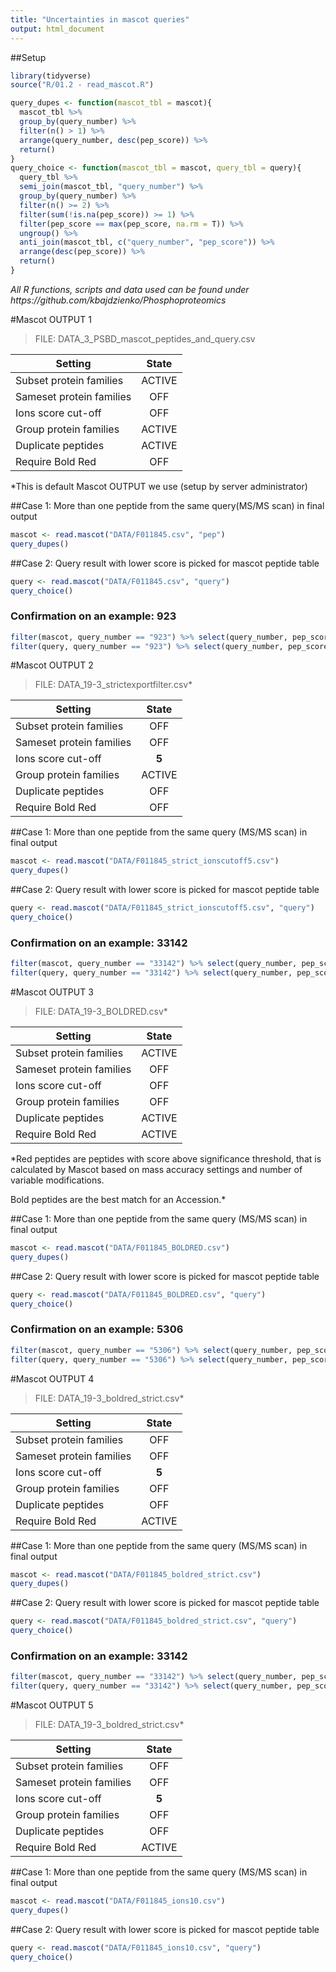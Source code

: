 ```yaml
---
title: "Uncertainties in mascot queries"
output: html_document
---
```


##Setup

```r
library(tidyverse)
source("R/01.2 - read_mascot.R")

query_dupes <- function(mascot_tbl = mascot){
  mascot_tbl %>%
  group_by(query_number) %>%
  filter(n() > 1) %>%
  arrange(query_number, desc(pep_score)) %>%
  return()
}
query_choice <- function(mascot_tbl = mascot, query_tbl = query){
  query_tbl %>%
  semi_join(mascot_tbl, "query_number") %>%
  group_by(query_number) %>%
  filter(n() >= 2) %>%
  filter(sum(!is.na(pep_score)) >= 1) %>%
  filter(pep_score == max(pep_score, na.rm = T)) %>%
  ungroup() %>%
  anti_join(mascot_tbl, c("query_number", "pep_score")) %>%
  arrange(desc(pep_score)) %>%
  return()
}
```

*All R functions, scripts and data used can be found under*
*https://github.com/kbajdzienko/Phosphoproteomics*


#Mascot OUTPUT 1

> FILE: DATA\EXP19_3_PSBD_mascot_peptides_and_query.csv

| Setting                  | State  |
|--------------------------|:------:|
|Subset protein families   | ACTIVE |
|Sameset protein families  | OFF    |
|Ions score cut-off        | OFF    |
|Group protein families    | ACTIVE |
|Duplicate peptides        | ACTIVE |
|Require Bold Red          | OFF    |

*This is default Mascot OUTPUT we use (setup by server administrator)

##Case 1: More than one peptide from the same query(MS/MS scan) in final output
```r
mascot <- read.mascot("DATA/F011845.csv", "pep")
query_dupes()
```


##Case 2: Query result with lower score is picked for mascot peptide table
```r
query <- read.mascot("DATA/F011845.csv", "query")
query_choice()
```
### Confirmation on an example: 923
```r
filter(mascot, query_number == "923") %>% select(query_number, pep_score, everything())
filter(query, query_number == "923") %>% select(query_number, pep_score, everything())
```

#Mascot OUTPUT 2

> FILE: DATA\F011845_19-3_strictexportfilter.csv*

| Setting                  | State  |
|--------------------------|:------:|
|Subset protein families   | OFF    |
|Sameset protein families  | OFF    |
|Ions score cut-off        | **5**  |
|Group protein families    | ACTIVE |
|Duplicate peptides        | OFF    |
|Require Bold Red          | OFF    |

##Case 1: More than one peptide from the same query (MS/MS scan) in final output
```r
mascot <- read.mascot("DATA/F011845_strict_ionscutoff5.csv")
query_dupes()
```

##Case 2: Query result with lower score is picked for mascot peptide table
```r
query <- read.mascot("DATA/F011845_strict_ionscutoff5.csv", "query")
query_choice()
```
### Confirmation on an example: 33142
```r
filter(mascot, query_number == "33142") %>% select(query_number, pep_score, everything())
filter(query, query_number == "33142") %>% select(query_number, pep_score, everything())
```

#Mascot OUTPUT 3

> FILE: DATA\F011845_19-3_BOLDRED.csv*

| Setting                  | State  |
|--------------------------|:------:|
|Subset protein families   | ACTIVE |
|Sameset protein families  | OFF    |
|Ions score cut-off        | OFF    |
|Group protein families    | OFF    |
|Duplicate peptides        | ACTIVE |
|Require Bold Red          | ACTIVE |

*Red peptides are peptides with score above significance threshold, that is calculated by Mascot based on mass accuracy settings and number of variable modifications.

Bold peptides are the best match for an Accession.*

##Case 1: More than one peptide from the same query (MS/MS scan) in final output
```r
mascot <- read.mascot("DATA/F011845_BOLDRED.csv")
query_dupes()
```

##Case 2: Query result with lower score is picked for mascot peptide table
```r
query <- read.mascot("DATA/F011845_BOLDRED.csv", "query")
query_choice()
```
### Confirmation on an example: 5306
```r
filter(mascot, query_number == "5306") %>% select(query_number, pep_score, everything())
filter(query, query_number == "5306") %>% select(query_number, pep_score, everything())
```

#Mascot OUTPUT 4

> FILE: DATA\F011845_19-3_boldred_strict.csv*

| Setting                  | State  |
|--------------------------|:------:|
|Subset protein families   | OFF |
|Sameset protein families  | OFF    |
|Ions score cut-off        | **5**  |
|Group protein families    | OFF   |
|Duplicate peptides        | OFF |
|Require Bold Red          | ACTIVE |

##Case 1: More than one peptide from the same query (MS/MS scan) in final output
```r
mascot <- read.mascot("DATA/F011845_boldred_strict.csv")
query_dupes()
```

##Case 2: Query result with lower score is picked for mascot peptide table
```r
query <- read.mascot("DATA/F011845_boldred_strict.csv", "query")
query_choice()
```
### Confirmation on an example: 33142
```r
filter(mascot, query_number == "33142") %>% select(query_number, pep_score, everything())
filter(query, query_number == "33142") %>% select(query_number, pep_score, everything())
```

#Mascot OUTPUT 5

> FILE: DATA\F011845_19-3_boldred_strict.csv*

| Setting                  | State  |
|--------------------------|:------:|
|Subset protein families   | OFF |
|Sameset protein families  | OFF    |
|Ions score cut-off        | **5**  |
|Group protein families    | OFF   |
|Duplicate peptides        | OFF |
|Require Bold Red          | ACTIVE |

##Case 1: More than one peptide from the same query (MS/MS scan) in final output
```r
mascot <- read.mascot("DATA/F011845_ions10.csv")
query_dupes()
```

##Case 2: Query result with lower score is picked for mascot peptide table
```r
query <- read.mascot("DATA/F011845_ions10.csv", "query")
query_choice()
```
